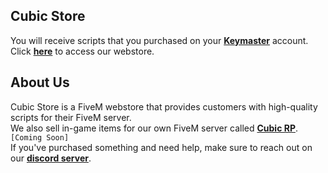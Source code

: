 ## Cubic Store
You will receive scripts that you purchased on your [**Keymaster**](https://keymaster.fivem.net) account. Click [**here**](https://store.cubic-rp.com) to access our webstore.

## About Us
Cubic Store is a FiveM webstore that provides customers with high-quality scripts for their FiveM server. <br/>
We also sell in-game items for our own FiveM server called [**Cubic RP**](https://discord.gg/xMTmArzQKw). `[Coming Soon]` <br/>
If you've purchased something and need help, make sure to reach out on our [**discord server**](https://discord.gg/VbDEEWBvJB).